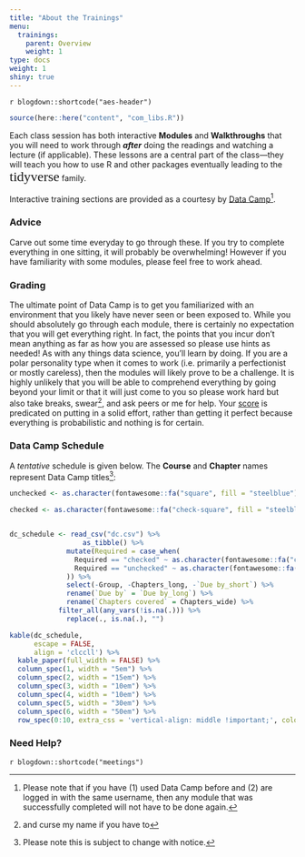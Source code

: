 ```yaml
---
title: "About the Trainings"
menu:
  trainings:
    parent: Overview
    weight: 1
type: docs
weight: 1
shiny: true
---
```


`r blogdown::shortcode("aes-header")`

```r
source(here::here("content", "com_libs.R"))
```

Each class session has both interactive **Modules** and **Walkthroughs** that you will need to work through ***after*** doing the readings and watching a lecture (if applicable). These lessons are a central part of the class—they will teach you how to use R and other packages eventually leading to the <font face="Arial Narrow" size="5em">`tidyverse`{=html}</font> family.

Interactive training sections are provided as a courtesy by [Data Camp](https://www.datacamp.com/)^[Please note that if you have (1) used Data Camp before and (2) are logged in with the same username, then any module that was successfully completed will not have to be done again.]. 

### Advice
Carve out some time everyday to go through these. If you try to complete everything in one sitting, it will probably be overwhelming! However if you have familiarity with some modules, please feel free to work ahead.

### Grading
The ultimate point of Data Camp is to get you familiarized with an environment that you likely have never seen or been exposed to. While you should absolutely go through each module, there is certainly no expectation that you will get everything right. In fact, the points that you incur don't mean anything as far as how you are assessed so please use hints as needed! As with any things data science, you'll learn by doing. If you are a polar personality type when it comes to work (i.e. primarily a perfectionist or mostly careless), then the modules will likely prove to be a challenge. It is highly unlikely that you will be able to comprehend everything by going beyond your limit or that it will just come to you so please work hard but also take breaks, swear^[and curse my name if you have to], and ask peers or me for help. Your [score](/lesson/gradingish/) is predicated on putting in a solid effort, rather than getting it perfect because everything is probabilistic and nothing is for certain. 

### Data Camp Schedule

A *tentative* schedule is given below. The **Course** and **Chapter** names represent Data Camp titles^[Please note this is subject to change with notice.]:

```r
unchecked <- as.character(fontawesome::fa("square", fill = "steelblue"))

checked <- as.character(fontawesome::fa("check-square", fill = "steelblue"))


dc_schedule <- read_csv("dc.csv") %>% 
                  as_tibble() %>%
              mutate(Required = case_when(
                Required == "checked" ~ as.character(fontawesome::fa("check-circle", fill = "#428bca", height = "15px")),
                Required == "unchecked" ~ as.character(fontawesome::fa("times-circle", fill = "#d9534f", height = "15px"))
              )) %>%
              select(-Group, -Chapters_long, -`Due by_short`) %>%
              rename(`Due by` = `Due by_long`) %>%
              rename(`Chapters covered` = Chapters_wide) %>%
            filter_all(any_vars(!is.na(.))) %>%
              replace(., is.na(.), "")
```


```r
kable(dc_schedule, 
      escape = FALSE,
      align = 'clccll') %>%
  kable_paper(full_width = FALSE) %>%
  column_spec(1, width = "5em") %>%
  column_spec(2, width = "15em") %>%
  column_spec(3, width = "10em") %>%
  column_spec(4, width = "10em") %>%
  column_spec(5, width = "30em") %>%
  column_spec(6, width = "50em") %>%
  row_spec(0:10, extra_css = 'vertical-align: middle !important;', color = "#ffffff", background = "transparent") 
```

### Need Help?

`r blogdown::shortcode("meetings")`

